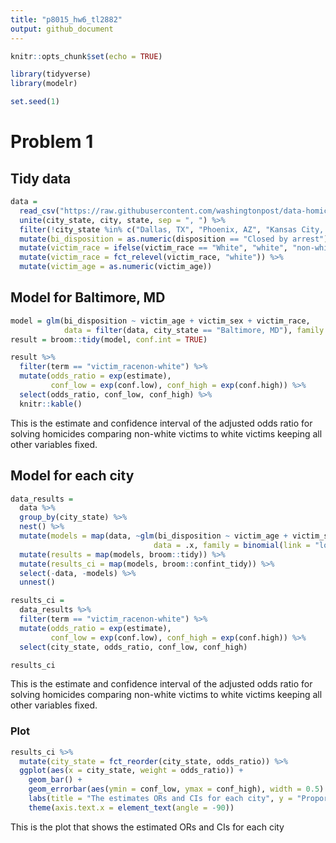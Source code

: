 ```yaml
---
title: "p8015_hw6_tl2882"
output: github_document
---
```


```r
knitr::opts_chunk$set(echo = TRUE)

library(tidyverse)
library(modelr)

set.seed(1)
```

# Problem 1

## Tidy data
```r
data = 
  read_csv("https://raw.githubusercontent.com/washingtonpost/data-homicides/master/homicide-data.csv") %>% 
  unite(city_state, city, state, sep = ", ") %>% 
  filter(!city_state %in% c("Dallas, TX", "Phoenix, AZ", "Kansas City, MO", "Tulsa, AL")) %>% 
  mutate(bi_disposition = as.numeric(disposition == "Closed by arrest")) %>% 
  mutate(victim_race = ifelse(victim_race == "White", "white", "non-white") ) %>% 
  mutate(victim_race = fct_relevel(victim_race, "white")) %>% 
  mutate(victim_age = as.numeric(victim_age))
```

## Model for Baltimore, MD

```r
model = glm(bi_disposition ~ victim_age + victim_sex + victim_race, 
            data = filter(data, city_state == "Baltimore, MD"), family = binomial(link = "logit"))
result = broom::tidy(model, conf.int = TRUE)

result %>% 
  filter(term == "victim_racenon-white") %>%
  mutate(odds_ratio = exp(estimate), 
         conf_low = exp(conf.low), conf_high = exp(conf.high)) %>% 
  select(odds_ratio, conf_low, conf_high) %>% 
  knitr::kable()
```

This is the estimate and confidence interval of the adjusted odds ratio for solving homicides comparing non-white victims to white victims keeping all other variables fixed.

## Model for each city

```r
data_results = 
  data %>% 
  group_by(city_state) %>% 
  nest() %>% 
  mutate(models = map(data, ~glm(bi_disposition ~ victim_age + victim_sex + victim_race, 
                                data = .x, family = binomial(link = "logit")))) %>% 
  mutate(results = map(models, broom::tidy)) %>% 
  mutate(results_ci = map(models, broom::confint_tidy)) %>% 
  select(-data, -models) %>% 
  unnest() 
```

```r
results_ci = 
  data_results %>% 
  filter(term == "victim_racenon-white") %>% 
  mutate(odds_ratio = exp(estimate), 
         conf_low = exp(conf.low), conf_high = exp(conf.high)) %>% 
  select(city_state, odds_ratio, conf_low, conf_high)

results_ci
```

This is the estimate and confidence interval of the adjusted odds ratio for solving homicides comparing non-white victims to white victims keeping all other variables fixed.

### Plot

```r
results_ci %>% 
  mutate(city_state = fct_reorder(city_state, odds_ratio)) %>%
  ggplot(aes(x = city_state, weight = odds_ratio)) +
    geom_bar() + 
    geom_errorbar(aes(ymin = conf_low, ymax = conf_high), width = 0.5) +
    labs(title = "The estimates ORs and CIs for each city", y = "Proportion") +
    theme(axis.text.x = element_text(angle = -90))
```

This is the plot that shows the estimated ORs and CIs for each city
